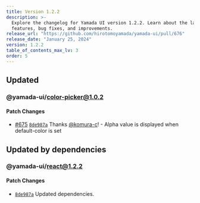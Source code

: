 ```yaml
---
title: Version 1.2.2
description: >-
  Explore the changelog for Yamada UI version 1.2.2. Learn about the latest
  features, bug fixes, and improvements.
release_url: "https://github.com/hirotomoyamada/yamada-ui/pull/676"
release_date: "January 25, 2024"
version: 1.2.2
table_of_contents_max_lv: 3
order: 5
---
```


## Updated

### @yamada-ui/color-picker@1.0.2

#### Patch Changes

- [#675](https://github.com/hirotomoyamada/yamada-ui/pull/675) [`8de987a`](https://github.com/hirotomoyamada/yamada-ui/commit/8de987a1b08ef183242779f92f3b91bdc84205e5) Thanks [@komura-c](https://github.com/komura-c)! - Alpha value is displayed when default-color is set

## Updated by dependencies

### @yamada-ui/react@1.2.2

#### Patch Changes

- [`8de987a`](https://github.com/hirotomoyamada/yamada-ui/commit/8de987a1b08ef183242779f92f3b91bdc84205e5) Updated dependencies.
